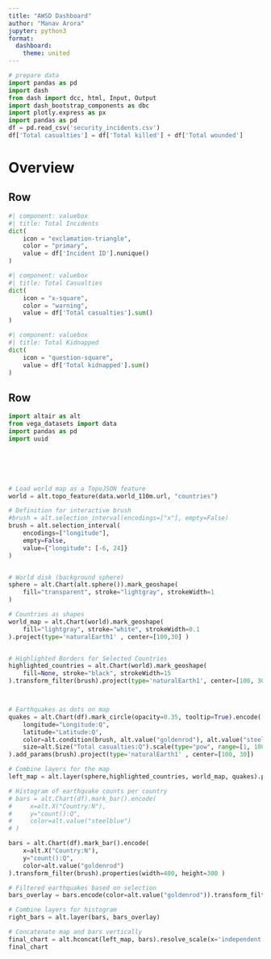 ```yaml
---
title: "AWSD Dashboard"
author: "Manav Arora"
jupyter: python3
format: 
  dashboard:
    theme: united
---
```


```python
# prepare data
import pandas as pd
import dash
from dash import dcc, html, Input, Output
import dash_bootstrap_components as dbc
import plotly.express as px
import pandas as pd
df = pd.read_csv('security_incidents.csv')
df['Total casualties'] = df['Total killed'] + df['Total wounded']
```

# Overview

## Row

```python
#| component: valuebox
#| title: Total Incidents
dict(
    icon = "exclamation-triangle",
    color = "primary",
    value = df['Incident ID'].nunique()
)
```


```python
#| component: valuebox
#| title: Total Casualties
dict(
    icon = "x-square",
    color = "warning",
    value = df['Total casualties'].sum()
)
```


```python
#| component: valuebox
#| title: Total Kidnapped
dict(
    icon = "question-square",
    value = df['Total kidnapped'].sum()
)
```

## Row


```python
import altair as alt
from vega_datasets import data
import pandas as pd
import uuid






# Load world map as a TopoJSON feature
world = alt.topo_feature(data.world_110m.url, "countries")

# Definition for interactive brush
#brush = alt.selection_interval(encodings=["x"], empty=False)
brush = alt.selection_interval(
    encodings=["longitude"],
    empty=False,
    value={"longitude": [-6, 24]}
)


# World disk (background sphere)
sphere = alt.Chart(alt.sphere()).mark_geoshape(
    fill="transparent", stroke="lightgray", strokeWidth=1
)

# Countries as shapes
world_map = alt.Chart(world).mark_geoshape(
    fill="lightgray", stroke="white", strokeWidth=0.1
).project(type='naturalEarth1' , center=[100,30] )


# Highlighted Borders for Selected Countries
highlighted_countries = alt.Chart(world).mark_geoshape(
    fill=None, stroke="black", strokeWidth=15
).transform_filter(brush).project(type='naturalEarth1', center=[100, 30])



# Earthquakes as dots on map
quakes = alt.Chart(df).mark_circle(opacity=0.35, tooltip=True).encode(
    longitude="Longitude:Q",
    latitude="Latitude:Q",
    color=alt.condition(brush, alt.value("goldenrod"), alt.value("steelblue")),
    size=alt.Size("Total casualties:Q").scale(type="pow", range=[1, 1000], exponent=4)
).add_params(brush).project(type='naturalEarth1' , center=[100, 30])

# Combine layers for the map
left_map = alt.layer(sphere,highlighted_countries, world_map, quakes).properties(width=1200, height=600) 

# Histogram of earthquake counts per country
# bars = alt.Chart(df).mark_bar().encode(
#     x=alt.X("Country:N"),
#     y="count():Q",
#     color=alt.value("steelblue")
# )

bars = alt.Chart(df).mark_bar().encode(
    x=alt.X("Country:N"),
    y="count():Q",
    color=alt.value("goldenrod")
).transform_filter(brush).properties(width=400, height=300 )

# Filtered earthquakes based on selection
bars_overlay = bars.encode(color=alt.value("goldenrod")).transform_filter(brush)

# Combine layers for histogram
right_bars = alt.layer(bars, bars_overlay)

# Concatenate map and bars vertically
final_chart = alt.hconcat(left_map, bars).resolve_scale(x='independent')#left_map | right_bars
final_chart
```
